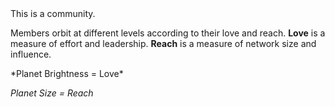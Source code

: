 
<div className="text-xl font-bold">This is a community.</div>

Members orbit at different levels according to their love and
reach. **Love** is a measure of effort and leadership.
**Reach** is a measure of network size and influence.

<div className="flex flex-col">
*Planet Brightness = Love*

_Planet Size = Reach_

</div>

